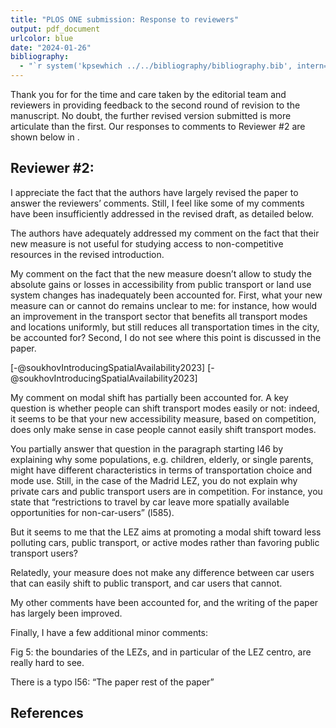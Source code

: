 ```yaml
---
title: "PLOS ONE submission: Response to reviewers"
output: pdf_document
urlcolor: blue
date: "2024-01-26"
bibliography:
  - "`r system('kpsewhich ../../bibliography/bibliography.bib', intern=TRUE)`"
---
```


Thank you for for the time and care taken by the editorial team and reviewers in providing feedback to the second round of revision to the manuscript. No doubt, the further revised version submitted is more articulate than the first. Our responses to comments to Reviewer #2 are shown below in \textcolor{blue}{blue}.

## Reviewer #2: 

I appreciate the fact that the authors have largely revised the paper to answer the reviewers’ comments. Still, I feel like some of my comments have been insufficiently addressed in the revised draft, as detailed below.

\textcolor{blue}{Thank you: comments provided by all reviewers were exceptionally helpful in clarifying the manuscript. We address the outstanding three comments and additional minor comments in this response letter.}

The authors have adequately addressed my comment on the fact that their new measure is not useful for studying access to non-competitive resources in the revised introduction.

\textcolor{blue}{Thank you, we appreciate your understanding.}

My comment on the fact that the new measure doesn’t allow to study the absolute gains or losses in accessibility from public transport or land use system changes has inadequately been accounted for. First, what your new measure can or cannot do remains unclear to me: for instance, how would an improvement in the transport sector that benefits all transport modes and locations uniformly, but still reduces all transportation times in the city, be accounted for? Second, I do not see where this point is discussed in the paper.

\textcolor{blue}{This is a great question, and we think we know the answer. We interpreted your comment initially as to mean changes in accessibility, and we responded accordingly. Your example makes it clear that you had something else in mind. The answer to your question can be found in point 2 in the conclusion of Soukhov et al.} \begingroup\color{blue}[-@soukhovIntroducingSpatialAvailability2023]\endgroup \hspace{1em}\textcolor{blue}{ (p. 25)  where it says "Shen-type accessibility can be used to compute the availability of jobs (the rate and the absolute values if the original definition is corrected), however, if the analyst is interested in internal values and secondary analysis of the results, spatial availability should be considered". The internal values referred to there are the estimates of trip length/duration/cost associated with the spatial availability of opportunities; the secondary analysis, in turn, referred to estimating the system-wide cost of competitive accessibility. To use your example, suppose that there is a change in the transportation system that is uniform: accessibility does not change but travel times are shorter for every mode. As Soukhov et al.} \begingroup\color{blue}[-@soukhovIntroducingSpatialAvailability2023]\endgroup \hspace{1em}\textcolor{blue}{demonstrate in the section \textit{Why does proportional allocation matter?} (p. 15), a difference between spatial availability and unconstrained accessibility measures, is that spatial availability allocates the actual number of opportunities to each origin. As a result, the estimates of travel time can be used to quantify the system-wide impacts of spatial availability. In your hypothetical example, spatial availability would remain constant, but the system-wide cost of travel, as calculated from the intermediate values (i.e., the detailed table of opportunities allocated to origins by origin-destination pair), would decrease.}
<!--
Interesting and thoughtful comment. We have added further detail to the text to the "Discussion and Conclusions" (final paragraph) to further shed like on 'competition' and make spatial availability's use case more clear in the closure of the manuscript. 
}
\textcolor{blue}{In the scenario described, a multiple mode (equal travel impedance) in a uniformly distributed population/opportunity landscape, will yield spatial availability before- and after- values that are equal. This is because competition has not changed: spatial availability allocates 'opportunities' in a proportional way based on competition. Competition is a product of the relative travel time (between zones) as well as the supply and demand of population and opportunities, so if those relative differences remained unchanged between interventions then spatial availability remains unchanged as well. Though what would decrease are the system-wide transport costs, and those can be reflected without an accessibility measure. Hopefully the addition of the last paragraph in the discussion clarifies this point about competition considerations within accessibility measures.
}
-->

My comment on modal shift has partially been accounted for. A key question is whether people can shift transport modes easily or not: indeed, it seems to be that your new accessibility measure, based on competition, does only make sense in case people cannot easily shift transport modes. 

\textcolor{blue}{Thank you for your comment. For the empirical example we use data collected at least one year \textit{after} the introduction of Madrid LEZ. We then make the (hopefully reasonable) assumption that all modal shifts caused by LEZ have already taken place. We could (if we had the data) calculate spatial availability using the mode shares \textit{before} the introduction of Madrid LEZ. Here, however, we are not conducting a before/after comparison of the policy, but only of the spatial availability already in the context of LEZ. In other words, our discussion is based not on a comparison over time, but a comparison over space.}

You partially answer that question in the paragraph starting l46 by explaining why some populations, e.g. children, elderly, or single parents, might have different characteristics in terms of transportation choice and mode use. Still, in the case of the Madrid LEZ, you do not explain why private cars and public transport users are in competition. For instance, you state that “restrictions to travel by car leave more spatially available opportunities for non-car-users” (l585). 

\textcolor{blue}{Our discussion of competition is not based on hypothetical modal shifts caused by LEZ, but rather on the comparison of spatial availability after LEZ over space. Fig. 6 in the paper shows that bike and walk consistently have fewer jobs available than their share of users in the population. But, they receive a larger share \textit{within} the boundaries of Centro, where the number of cars that can enter is limited by the emissions policy. In other words, the restriction, which is what distinguishes Centro from the boundary of the M-30 or the whole region, seems to open up a window of opportunity for jobs to become available to cyclists and pedestrians.}

But it seems to me that the LEZ aims at promoting a modal shift toward less polluting cars, public transport, or active modes rather than favoring public transport users? 

\textcolor{blue}{No question that promoting a modal shift is part of the policy. However, as we noted above, we assume that the data already incorporates said shift. Given the modal shares, our analysis indicates that the winning mode within the boundaries of LEZ is transit (Fig. 6).} 

Relatedly, your measure does not make any difference between car users that can easily shift to public transport, and car users that cannot.

\textcolor{blue}{You are absolutely right. That said, the job of allocating users to various modes is not the job of our measure, but the job of a mode split or mode choice model. The scope of our measure is to allocate opportunities to users by mode. Given changes in the shares of different modes, the measure can be calculated to examine the spatial availability under those conditions.} 

My other comments have been accounted for, and the writing of the paper has largely been improved.

Finally, I have a few additional minor comments:

Fig 5: the boundaries of the LEZs, and in particular of the LEZ centro, are really hard to see.

There is a typo l56: “The paper rest of the paper”

\textcolor{blue}{Thank you bringing these comments to our attention. We have changed the colours and slightly increased the size of the spatial borders for LEZ Centro and M-30 on all figures (now the borders are Pink and Purple instead of light grey and medium grey) to improve visibility. We have also corrected the identified typo. Additionally, we have improved phrasing and corrected minor grammatical errors throughout the manuscript. }

\textcolor{blue}{We wish to thank you for your thoughtful and constructive comments throughout the revision process so far. A sticking point is the shift in modes. In this respect, we would like to reiterate that our measure is not intended to do the things that modal split or mode choice models are supposed to do. Our empirical example is cross-sectional, and we believe bypasses the question of modal shifts while still giving useful information about the spatial distribution of opportunities and the ability of different modes to reach them. We would argue that the materials presented here are already an advance over existing methods--even in the case when accessibility remains constant but the cost of travel declines uniformly. Still, we wish to acknowledge that the use of multimodal spatial availability in over-time comparisons would benefit from being paired with a modal split or mode choice model, something that we are prevented from trying in our empirical example due to data limitations.}

## References

